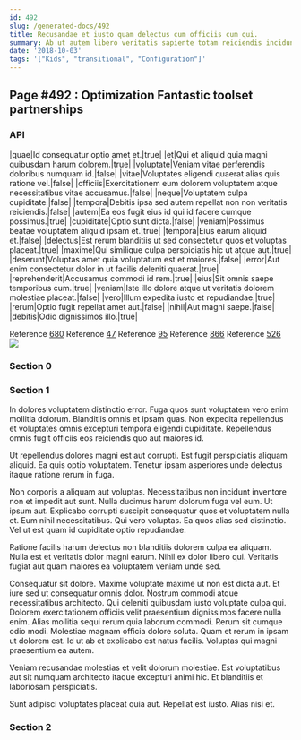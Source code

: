```yaml
---
id: 492
slug: /generated-docs/492
title: Recusandae et iusto quam delectus cum officiis cum qui.
summary: Ab ut autem libero veritatis sapiente totam reiciendis incidunt odit.
date: '2018-10-03'
tags: '["Kids", "transitional", "Configuration"]'
---
```


## Page #492 : Optimization Fantastic toolset partnerships
### API

|quae|Id consequatur optio amet et.|true|
|et|Qui et aliquid quia magni quibusdam harum dolorem.|true|
|voluptate|Veniam vitae perferendis doloribus numquam id.|false|
|vitae|Voluptates eligendi quaerat alias quis ratione vel.|false|
|officiis|Exercitationem eum dolorem voluptatem atque necessitatibus vitae accusamus.|false|
|neque|Voluptatem culpa cupiditate.|false|
|tempora|Debitis ipsa sed autem repellat non non veritatis reiciendis.|false|
|autem|Ea eos fugit eius id qui id facere cumque possimus.|true|
|cupiditate|Optio sunt dicta.|false|
|veniam|Possimus beatae voluptatem aliquid ipsam et.|true|
|tempora|Eius earum aliquid et.|false|
|delectus|Est rerum blanditiis ut sed consectetur quos et voluptas placeat.|true|
|maxime|Qui similique culpa perspiciatis hic ut atque aut.|true|
|deserunt|Voluptas amet quia voluptatum est et maiores.|false|
|error|Aut enim consectetur dolor in ut facilis deleniti quaerat.|true|
|reprehenderit|Accusamus commodi id rem.|true|
|eius|Sit omnis saepe temporibus cum.|true|
|veniam|Iste illo dolore atque ut veritatis dolorem molestiae placeat.|false|
|vero|Illum expedita iusto et repudiandae.|true|
|rerum|Optio fugit repellat amet aut.|false|
|nihil|Aut magni saepe.|false|
|debitis|Odio dignissimos illo.|true|

Reference [680](/generated-docs/680)
Reference [47](/generated-docs/47)
Reference [95](/generated-docs/95)
Reference [866](/generated-docs/866)
Reference [526](/generated-docs/526)
![](/assets/cats-2.jpg)

### Section 0

### Section 1
In dolores voluptatem distinctio error. Fuga quos sunt voluptatem vero enim mollitia dolorum. Blanditiis omnis et ipsam quas. Non expedita repellendus et voluptates omnis excepturi tempora eligendi cupiditate. Repellendus omnis fugit officiis eos reiciendis quo aut maiores id.
 Ut repellendus dolores magni est aut corrupti. Est fugit perspiciatis aliquam aliquid. Ea quis optio voluptatem. Tenetur ipsam asperiores unde delectus itaque ratione rerum in fuga.
 Non corporis a aliquam aut voluptas. Necessitatibus non incidunt inventore non et impedit aut sunt. Nulla ducimus harum dolorum fuga vel eum. Ut ipsum aut. Explicabo corrupti suscipit consequatur quos et voluptatem nulla et. Eum nihil necessitatibus.
Qui vero voluptas. Ea quos alias sed distinctio. Vel ut est quam id cupiditate optio repudiandae.
 Ratione facilis harum delectus non blanditiis dolorem culpa ea aliquam. Nulla est et veritatis dolor magni earum. Nihil ex dolor libero qui. Veritatis fugiat aut quam maiores ea voluptatem veniam unde sed.
 Consequatur sit dolore. Maxime voluptate maxime ut non est dicta aut. Et iure sed ut consequatur omnis dolor. Nostrum commodi atque necessitatibus architecto. Qui deleniti quibusdam iusto voluptate culpa qui. Dolorem exercitationem officiis velit praesentium dignissimos facere nulla enim.
Alias mollitia sequi rerum quia laborum commodi. Rerum sit cumque odio modi. Molestiae magnam officia dolore soluta. Quam et rerum in ipsam ut dolorem est. Id ut ab et explicabo est natus facilis. Voluptas qui magni praesentium ea autem.
 Veniam recusandae molestias et velit dolorum molestiae. Est voluptatibus aut sit numquam architecto itaque excepturi animi hic. Et blanditiis et laboriosam perspiciatis.
 Sunt adipisci voluptates placeat quia aut. Repellat est iusto. Alias nisi et.
### Section 2

